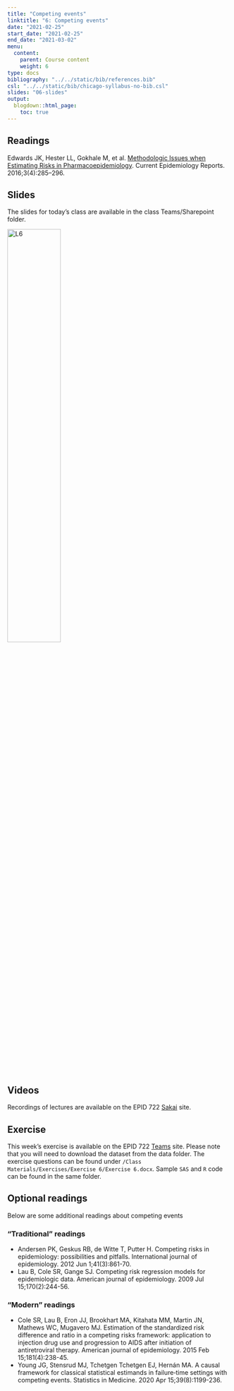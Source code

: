 ```yaml
---
title: "Competing events"
linktitle: "6: Competing events"
date: "2021-02-25"
start_date: "2021-02-25"
end_date: "2021-03-02"
menu:
  content:
    parent: Course content
    weight: 6
type: docs
bibliography: "../../static/bib/references.bib"
csl: "../../static/bib/chicago-syllabus-no-bib.csl"
slides: "06-slides"
output:
  blogdown::html_page:
    toc: true
---
```


## Readings

<i class="fas fa-book"></i> Edwards JK, Hester LL, Gokhale M, et al. [Methodologic Issues when Estimating Risks in Pharmacoepidemiology](https://www.ncbi.nlm.nih.gov/pmc/articles/PMC5557056/). Current Epidemiology Reports. 2016;3(4):285–296. 


## Slides

The slides for today's class are available in the class Teams/Sharepoint folder.

[![L6](/slides/02-slides.png){width=49%}](https://adminliveunc.sharepoint.com/sites/EPID7222021/Class%20Materials/Forms/AllItems.aspx?newTargetListUrl=%2Fsites%2FEPID7222021%2FClass%20Materials&viewpath=%2Fsites%2FEPID7222021%2FClass%20Materials%2FForms%2FAllItems%2Easpx&viewid=23791aee%2D5f6d%2D4b22%2Da7b3%2D738269b4e786&id=%2Fsites%2FEPID7222021%2FClass%20Materials%2FSlides)

## Videos

Recordings of lectures are available on the EPID 722 [Sakai](https://www.sakai.unc.edu) site.


## Exercise

This week's exercise is available on the EPID 722 [Teams](https://teams.microsoft.com) site. Please note that you will need to download the dataset from the data folder. The exercise questions can be found under `/Class Materials/Exercises/Exercise 6/Exercise 6.docx`. Sample `SAS` and `R` code can be found in the same folder.


## Optional readings

Below are some additional readings about competing events

### "Traditional" readings

- <i class="fas fa-book"></i> Andersen PK, Geskus RB, de Witte T, Putter H. Competing risks in epidemiology: possibilities and pitfalls. International journal of epidemiology. 2012 Jun 1;41(3):861-70.
- <i class="fas fa-book"></i> Lau B, Cole SR, Gange SJ. Competing risk regression models for epidemiologic data. American journal of epidemiology. 2009 Jul 15;170(2):244-56.

### "Modern" readings
- <i class="fas fa-book"></i> Cole SR, Lau B, Eron JJ, Brookhart MA, Kitahata MM, Martin JN, Mathews WC, Mugavero MJ. Estimation of the standardized risk difference and ratio in a competing risks framework: application to injection drug use and progression to AIDS after initiation of antiretroviral therapy. American journal of epidemiology. 2015 Feb 15;181(4):238-45.
- <i class="fas fa-book"></i> Young JG, Stensrud MJ, Tchetgen Tchetgen EJ, Hernán MA. A causal framework for classical statistical estimands in failure‐time settings with competing events. Statistics in Medicine. 2020 Apr 15;39(8):1199-236.